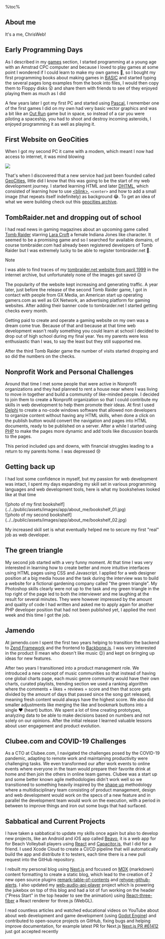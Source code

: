 <aside>
%toc%
</aside>

<article>

# About me

It's a me, ChrisWeb!

## Early Programming Days

As I described in my [games](/games) section, I started programming at a young age with an Amstrad CPC computer and because I loved to play games at some point I wondered if I could learn to make my own games 👾, so I bought my first programming books about making games in [BASIC](https://en.wikipedia.org/wiki/BASIC) and started typing the several pages long examples from the book into files, I would then copy them to Floppy disks 😲 and share them with friends to see of they enjoyed playing them as much as I did

A few years later I got my first PC and started using [Pascal](https://en.wikipedia.org/wiki/Pascal_(programming_language)), I remember one of the first games I did on my own had very basic vector graphics and was a bit like an [Out Run](https://en.wikipedia.org/wiki/Out_Run) game but in space, so instead of a car you were piloting a spaceship, you had to shoot and destroy incoming asteroids, I enjoyed programming it as well as playing it.

## First Website on GeoCities

When I got my second PC it came with a modem, which meant I now had access to internet, it was mind blowing

![](../../public/assets/images/app/about_me/mind_blowing.gif)

That's when I discovered that a new service had just been founded called [GeoCities](https://en.wikipedia.org/wiki/GeoCities), little did I know that this was going to be the start of my web development journey. I started learning HTML and later [DHTML](https://en.wikipedia.org/wiki/Dynamic_HTML), which consisted of learning how to use [&lt;blink&gt;](https://en.wikipedia.org/wiki/Blink_element), `<center>` and how to add a small image (that repeats itself indefinitely) as background 😂. To get an idea of what we were building check out this [geocities archive](https://geocities.restorativland.org/).

## TombRaider.net and dropping out of school

I had read news in gaming magazines about an upcoming game called [Tomb Raider](https://en.wikipedia.org/wiki/Tomb_Raider_(1996_video_game)) starring [Lara Croft](https://en.wikipedia.org/wiki/Lara_Croft) a female Indiana Jones like character. It seemed to be a promising game and so I searched for available domains, of course tombraider.com had already been registered developers of Tomb Raider but I was extremely lucky to be able to register tombraider.net 🙂.

> [!NOTE]  
I was able to find traces of my [tombraider.net website from april 1999](https://web.archive.org/web/20000510125725/http://www.tombraider.net/) in the internet archive, but unfortunately none of the images got saved 😥

The popularity of the website kept increasing and generating traffic. A year later, just before the release of the second Tomb Raider game, I got in contact with people from GX Media, an American start up operating gamers.com as well as GX Network, an advertising platform for gaming websites. After adding their banner code to tombraider.net I started getting checks every month.

Getting paid to create and operate a gaming website on my own was a dream come true. Because of that and because at that time web development wasn't really something you could learn at school I decided to drop out of high school during my final year. Yes my parents were less enthusiastic than I was, to say the least but they still supported me.

After the third Tomb Raider game the number of visits started dropping and so did the numbers on the checks.

## Nonprofit Work and Personal Challenges

Around that time I met some people that were active in Nonprofit organizations and they had planned to rent a house near where I was living to move in together and build a community of like-minded people. I decided to join them to create a Nonprofit organization so that I could contribute my skills in web development to help them promote their ideas. At first I used [Delphi](https://en.wikipedia.org/wiki/Delphi_(software)) to create a no-code windows software that allowed non developers to organize content without having any HTML skills, when done a click on the publish button would convert the navigation and pages into HTML documents, ready to be published on a server. After a while I started using [PHP](https://en.wikipedia.org/wiki/PHP) to make the pages more dynamic and add tools like discussion boards to the pages.

This period included ups and downs, with financial struggles leading to a return to my parents home. I was depressed 😢

## Getting back up

I had lost some confidence in myself, but my passion for web development was intact, I spent my days expanding my skill set in various programming languages and web development tools, here is what my bookshelves looked like at that time

<div className="grid">
    <div>
        ![photo of my first bookshelf](../../public/assets/images/app/about_me/bookshelf_01.jpg)
    </div>
    <div>
        ![photo of my second bookshelf](../../public/assets/images/app/about_me/bookshelf_02.jpg)
    </div>
</div>

My increased skill set is what eventually helped me to secure my first "real" job as web developer.

## The green triangle

My second job started with a very funny moment. At that time I was very interested in learning how to create better and more intuitive interfaces using HTML pages using CSS and Javascript. I applied for a web designer position at a big media house and the task during the interview was to build a website for a fictional gardening company called "the green triangle". My Photoshop skills clearly were not up to the task and my green triangle in the top right of the page led to both the interviewer and me laughing at the result for several minutes. They were however impressed by the amount and quality of code I had written and asked me to apply again for another PHP developer position that had not been published yet, I applied the next week and this time I got the job.

## Jamendo

At jamendo.com I spent the first two years helping to transition the backend to [Zend Framework](https://github.com/zendframework/zf1) and the frontend to [Backbone.js](https://github.com/jashkenas/backbone). I was very interested in the product (I mean who doesn't like music 😉) and kept on bringing up ideas for new features.

After two years I transitioned into a product management role. We introduced a new concept of music communities so that instead of having one global charts page, each music genre community would have their own charts, curated playlists, trending section we used a ranking algorithm where the comments + likes + reviews = score and then that score gets divided by the amount of days that passed since the song got released, meaning fresh content would always have the highest score. We also did smaller adjustments like merging the like and bookmark buttons into a single ❤️ (heart) button. We spent a lot of time creating prototypes, analyzing data to be able to make decisions based on numbers and not solely on our opinions. After the initial release I learned valuable lessons about user engagement and product evolution.

## Clubee.com and COVID-19 Challenges

As a CTO at Clubee.com, I navigated the challenges posed by the COVID-19 pandemic, adapting to remote work and maintaining productivity were challenging tasks. We even transformed our after work events to online events where everyone in the team would prepare their favorite drink at home and then join the others in online team games. Clubee was a start up and some better known agile methodologies didn't work well so we transitioned to something heavily inspired by the [shape up](https://basecamp.com/shapeup) methodology where a multidisciplinary team consisting of product management, design and web development would work on the specs of a new feature and in parallel the development team would work on the execution, with a period in between to improve things and iron out some bugs that had surfaced.

## Sabbatical and Current Projects

I have taken a sabbatical to update my skills once again but also to develop new projects, like an Android and iOS app called [Beavo](https://beavo.com), it is a web app for for Beach Volleyball players using [React](https://react.dev/) and [Capacitor.js](https://capacitorjs.com/), that I did for a friend. I used Xcode Cloud to create a CI/CD pipeline that will automatically build the app and distribute it to testers, each time there is a new pull request into the GitHub repository.

I rebuilt my personal blog using [Next.js](https://nextjs.org/) and focused on [MDX](https://mdxjs.com/) (markdown) content formatting to create a static blog, which lead to the creation of 2 new open source plugins [remark-table-of-contents](https://github.com/chrisweb/remark-table-of-contents) and [rehype-github-alerts](https://github.com/chrisweb/rehype-github-alerts). I also updated my [web-audio-api-player](https://github.com/chrisweb/web-audio-api-player) project which is powering the jukebox on top of this blog and had a lot of fun working on the header ("Press Start" in the top header to see the animation) using [React-three-fiber](https://docs.pmnd.rs/react-three-fiber/getting-started/introduction) a React renderer for three.js (WebGL).

I read countless articles and watched educational videos on YouTube about about web development and game development (using [Godot Engine](https://godotengine.org/)) and contributed to open-source projects on GitHub, fixing bugs and helping improve documentation, for example latest PR for Next.js [Next.js PR #61412](https://github.com/vercel/next.js/pull/61412) just got accepted recently

</article>